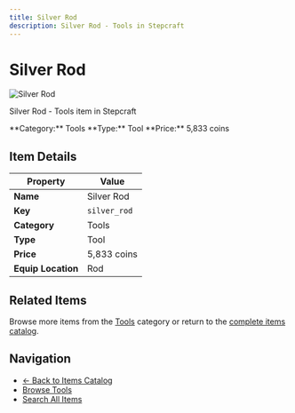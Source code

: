 ```yaml
---
title: Silver Rod
description: Silver Rod - Tools in Stepcraft
---
```


# Silver Rod

<div className="flex items-start gap-6 mb-8">
  <div className="flex-shrink-0">
    <img src="/assets/resources/smithing/silver_rod.png" alt="Silver Rod" className="w-24 h-24 border rounded-lg" />
  </div>
  <div className="flex-1">
    <div className="space-y-2">
      <p className="text-lg text-muted-foreground">Silver Rod - Tools item in Stepcraft</p>
      <div className="flex flex-wrap gap-4 text-sm">
        <span className="px-2 py-1 bg-blue-100 dark:bg-blue-900 rounded-md">
          **Category:** Tools
        </span>
        <span className="px-2 py-1 bg-green-100 dark:bg-green-900 rounded-md">
          **Type:** Tool
        </span>
        <span className="px-2 py-1 bg-yellow-100 dark:bg-yellow-900 rounded-md">
          **Price:** 5,833 coins
        </span>
      </div>
    </div>
  </div>
</div>

## Item Details

| Property | Value |
|----------|-------|
| **Name** | Silver Rod |
| **Key** | `silver_rod` |
| **Category** | Tools |
| **Type** | Tool |
| **Price** | 5,833 coins |
| **Equip Location** | Rod |





## Related Items

Browse more items from the [Tools](/docs/items#tools) category or return to the [complete items catalog](/docs/items).

## Navigation

- [← Back to Items Catalog](/docs/items)
- [Browse Tools](/docs/items#tools)
- [Search All Items](/search)
